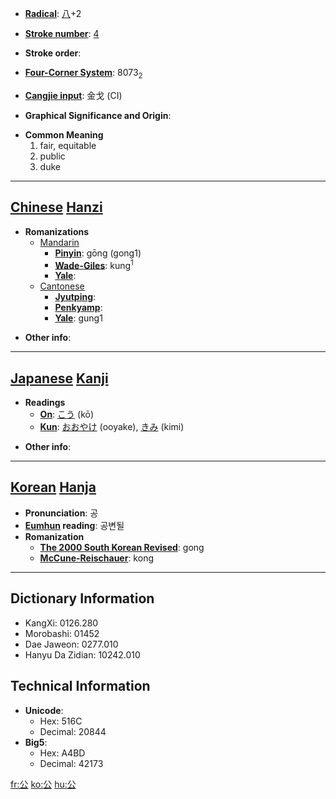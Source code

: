 * '''[[Wiktionary:Chinese radical index| Radical]]''': [[Wiktionary:Chinese radical index 八|八]]+2

* '''[[Wiktionary:Chinese total strokes index|Stroke number]]''': [[Wiktionary:Chinese total strokes index 4|4]]

* '''Stroke order''': 

* '''[[Wiktionary:Chinese four corner index|Four-Corner System]]''': 8073<sub>2</sub>

* '''[[Wiktionary:Chinese Cangjie index|Cangjie input]]''': 金戈 (CI)

* '''Graphical Significance and Origin''': 

* '''Common Meaning'''
*#fair, equitable
*# public
*# duke


----

== [[Chinese]] [[Hanzi]] ==

* '''Romanizations'''
** [[Mandarin]]
*** '''[[Pinyin]]''': gōng (gong1)
*** '''[[Wade-Giles]]''': kung<sup>1</sup>
*** '''[[Yale]]''': 
**[[Cantonese]]
***'''[[Jyutping]]''':
***'''[[Penkyamp]]''': 
***'''[[Yale]]''': gung1

* '''Other info''': 

----

== [[Japanese]] [[Kanji]] ==

* '''Readings'''
** '''[[On]]''': [[こう]] (kō)
** '''[[Kun]]''': [[おおやけ]] (ooyake), [[きみ]] (kimi)

* '''Other info''':  

----

== [[Korean]] [[Hanja]] ==

* '''Pronunciation''': 공
* '''[[Eumhun]] reading''': 공변될
* '''Romanization'''
** '''[[The 2000 South Korean Revised Romanization|The 2000 South Korean Revised]]''': gong
** '''[[McCune-Reischauer]]''': kong

----

== Dictionary Information ==

* KangXi: 0126.280
* Morobashi: 01452
* Dae Jaweon: 0277.010
* Hanyu Da Zidian: 10242.010

== Technical Information ==

* '''Unicode''':
** Hex: 516C
** Decimal: 20844
* '''Big5''':
** Hex: A4BD
** Decimal: 42173

[[fr:公]]
[[ko:公]]
[[hu:公]]